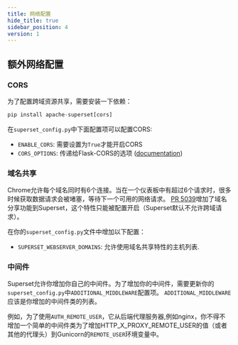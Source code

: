 ```yaml
---
title: 网络配置
hide_title: true
sidebar_position: 4
version: 1
---
```


## 额外网络配置

### CORS

为了配置跨域资源共享，需要安装一下依赖：

```python
pip install apache-superset[cors]
```

在`superset_config.py`中下面配置项可以配置CORS:

- `ENABLE_CORS`: 需要设置为`True`才能开启CORS
- `CORS_OPTIONS`: 传递给Flask-CORS的选项
  ([documentation](https://flask-cors.corydolphin.com/en/latest/api.html#extension))

### 域名共享

Chrome允许每个域名同时有6个连接。当在一个仪表板中有超过6个请求时，很多时候获取数据请求会被堵塞，等待下一个可用的网络请求。
[PR 5039](https://github.com/apache/superset/pull/5039)增加了域名分享功能到Superset，这个特性只能被配置开启（Superset默认不允许跨域请求）。

在你的`superset_config.py`文件中增加以下配置：

- `SUPERSET_WEBSERVER_DOMAINS`: 允许使用域名共享特性的主机列表.

### 中间件

Superset允许你增加你自己的中间件。为了增加你的中间件，需要更新你的`superset_config.py`中`ADDITIONAL_MIDDLEWARE`配置项。 `ADDITIONAL_MIDDLEWARE`应该是你增加的中间件类的列表。

例如，为了使用`AUTH_REMOTE_USER`，它从后端代理服务器,例如nginx，你不得不增加一个简单的中间件类为了增加HTTP_X_PROXY_REMOTE_USER的值（或者其他的代理头）到Gunicorn的`REMOTE_USER`环境变量中。